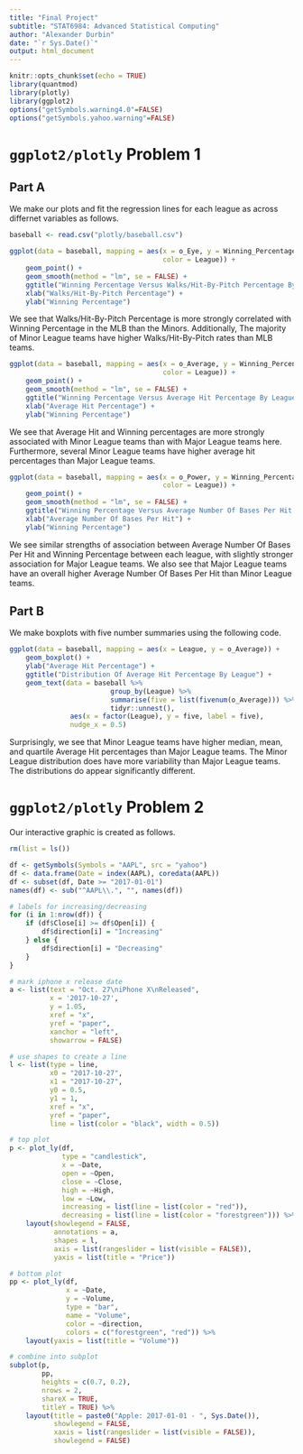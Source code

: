 ```yaml
---
title: "Final Project"
subtitle: "STAT6984: Advanced Statistical Computing"
author: "Alexander Durbin"
date: "`r Sys.Date()`"
output: html_document
---
```


```r

knitr::opts_chunk$set(echo = TRUE)
library(quantmod)
library(plotly)
library(ggplot2)
options("getSymbols.warning4.0"=FALSE)
options("getSymbols.yahoo.warning"=FALSE)

```

# `ggplot2/plotly` Problem 1

## Part A

We make our plots and fit the regression lines for each league as across differnet variables as follows.

```r

baseball <- read.csv("plotly/baseball.csv")

ggplot(data = baseball, mapping = aes(x = o_Eye, y = Winning_Percentage,
                                      color = League)) +
    geom_point() +
    geom_smooth(method = "lm", se = FALSE) +
    ggtitle("Winning Percentage Versus Walks/Hit-By-Pitch Percentage By League") +
    xlab("Walks/Hit-By-Pitch Percentage") +
    ylab("Winning Percentage")

```

We see that Walks/Hit-By-Pitch Percentage is more strongly correlated with Winning Percentage in the MLB than the Minors. Additionally, The majority of Minor League teams have higher Walks/Hit-By-Pitch rates than MLB teams. 

```r

ggplot(data = baseball, mapping = aes(x = o_Average, y = Winning_Percentage,
                                      color = League)) +
    geom_point() +
    geom_smooth(method = "lm", se = FALSE) +
    ggtitle("Winning Percentage Versus Average Hit Percentage By League") +
    xlab("Average Hit Percentage") +
    ylab("Winning Percentage")

```

We see that Average Hit and Winning percentages are more strongly associated with Minor League teams than with Major League teams here. Furthermore, several Minor League teams have higher average hit percentages than Major League teams.

```r

ggplot(data = baseball, mapping = aes(x = o_Power, y = Winning_Percentage,
                                      color = League)) +
    geom_point() +
    geom_smooth(method = "lm", se = FALSE) +
    ggtitle("Winning Percentage Versus Average Number Of Bases Per Hit By League") +
    xlab("Average Number Of Bases Per Hit") +
    ylab("Winning Percentage")

```

We see similar strengths of association between Average Number Of Bases Per Hit and Winning Percentage between each league, with slightly stronger association for Major League teams. We also see that Major League teams have an overall higher Average Number Of Bases Per Hit than Minor League teams.

## Part B

We make boxplots with five number summaries using the following code.

```r

ggplot(data = baseball, mapping = aes(x = League, y = o_Average)) +
    geom_boxplot() +
    ylab("Average Hit Percentage") +
    ggtitle("Distribution Of Average Hit Percentage By League") +
    geom_text(data = baseball %>% 
                         group_by(League) %>% 
                         summarise(five = list(fivenum(o_Average))) %>% 
                         tidyr::unnest(), 
               aes(x = factor(League), y = five, label = five), 
               nudge_x = 0.5)

```

Surprisingly, we see that Minor League teams have higher median, mean, and quartile Average Hit percentages than Major League teams. The Minor League distribution does have more variability than Major League teams. The distributions do appear significantly different. 

# `ggplot2/plotly` Problem 2

Our interactive graphic is created as follows.

```r

rm(list = ls())

df <- getSymbols(Symbols = "AAPL", src = "yahoo")
df <- data.frame(Date = index(AAPL), coredata(AAPL))
df <- subset(df, Date >= "2017-01-01")
names(df) <- sub("^AAPL\\.", "", names(df))

# labels for increasing/decreasing
for (i in 1:nrow(df)) {
    if (df$Close[i] >= df$Open[i]) {
        df$direction[i] = "Increasing"
    } else {
        df$direction[i] = "Decreasing"
    }
}

# mark iphone x release date
a <- list(text = "Oct. 27\niPhone X\nReleased",
          x = '2017-10-27',
          y = 1.05,
          xref = "x",
          yref = "paper",
          xanchor = "left",
          showarrow = FALSE)

# use shapes to create a line
l <- list(type = line,
          x0 = "2017-10-27",
          x1 = "2017-10-27",
          y0 = 0.5,
          y1 = 1,
          xref = "x",
          yref = "paper",
          line = list(color = "black", width = 0.5))

# top plot
p <- plot_ly(df,
             type = "candlestick",
             x = ~Date,
             open = ~Open,
             close = ~Close,
             high = ~High,
             low = ~Low,
             increasing = list(line = list(color = "red")),
             decreasing = list(line = list(color = "forestgreen"))) %>% 
    layout(showlegend = FALSE,
           annotations = a,
           shapes = l,
           axis = list(rangeslider = list(visible = FALSE)),
           yaxis = list(title = "Price"))

# bottom plot
pp <- plot_ly(df,
              x = ~Date,
              y = ~Volume,
              type = "bar",
              name = "Volume",
              color = ~direction,
              colors = c("forestgreen", "red")) %>% 
    layout(yaxis = list(title = "Volume"))

# combine into subplot
subplot(p,
        pp,
        heights = c(0.7, 0.2),
        nrows = 2,
        shareX = TRUE,
        titleY = TRUE) %>% 
    layout(title = paste0("Apple: 2017-01-01 - ", Sys.Date()),
           showlegend = FALSE,
           xaxis = list(rangeslider = list(visible = FALSE)),
           showlegend = FALSE)

```
